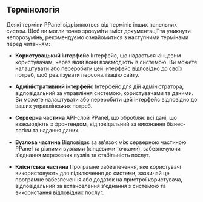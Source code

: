 ## Термінологія

Деякі терміни PPanel відрізняються від термінів інших панельних систем. Щоб ви могли точно зрозуміти зміст документації та уникнути непорозумінь, рекомендуємо ознайомитися з наступними термінами перед читанням:

- **Користувацький інтерфейс**
  Інтерфейс, що надається кінцевим користувачам, через який вони взаємодіють із системою. Ви можете налаштувати або переробити цей інтерфейс відповідно до своїх потреб, щоб реалізувати персоналізацію сайту.

- **Адміністративний інтерфейс**
  Інтерфейс для дій адміністратора, відповідальний за управління системою, користувачами та даними. Ви можете налаштувати або переробити цей інтерфейс відповідно до ваших управлінських потреб.

- **Серверна частина**
  API-слой PPanel, що обробляє всі дані, що взаємодіють з фронтендом, відповідальний за виконання бізнес-логіки та надання даних.

- **Вузлова частина**
  Відповідає за зв'язок між серверною частиною PPanel та різними вузлами (кінцевими точками), забезпечуючи з'єднання мережевих вузлів та стабільність послуг.

- **Клієнтська частина**
  Програмне забезпечення, яке користувачі використовують для підключення до системи, зазвичай це програмне забезпечення або додаток на пристрої користувача, відповідальний за встановлення з'єднання з системою та використання відповідних послуг.


<Giscus />
